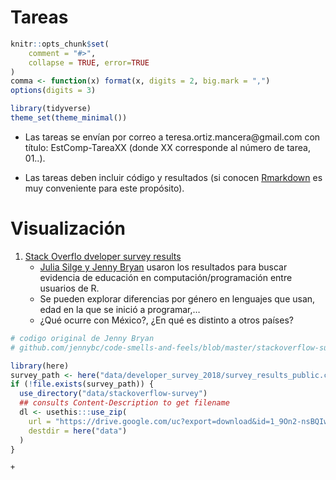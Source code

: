 # Tareas {-}

```r
knitr::opts_chunk$set(
    comment = "#>",
    collapse = TRUE, error=TRUE
)
comma <- function(x) format(x, digits = 2, big.mark = ",")
options(digits = 3)

library(tidyverse)
theme_set(theme_minimal())
```

* Las tareas se envían por correo a teresa.ortiz.mancera@gmail.com con título: 
EstComp-TareaXX (donde XX corresponde al número de tarea, 01..). 

* Las tareas deben incluir código y resultados (si conocen [Rmarkdown](https://rmarkdown.rstudio.com) 
es muy conveniente para este propósito).

# Visualización

1. [Stack Overflo dveloper survey results](whttps://insights.stackoverflow.com/survey/2019)
    + [Julia Silge y Jenny Bryan](https://github.com/jennybc/code-smells-and-feels/tree/master/stackoverflow-survey) 
    usaron los resultados para buscar evidencia de educación en 
    computación/programación entre usuarios de R.
    + Se pueden explorar diferencias por género en lenguajes que usan, edad en 
    la que se inició a programar,...
    + ¿Qué ocurre con México?, ¿En qué es distinto a otros países?

```r
# codigo original de Jenny Bryan 
# github.com/jennybc/code-smells-and-feels/blob/master/stackoverflow-survey

library(here)
survey_path <- here("data/developer_survey_2018/survey_results_public.csv")
if (!file.exists(survey_path)) {
  use_directory("data/stackoverflow-survey")
  ## consults Content-Description to get filename
  dl <- usethis:::use_zip(
    url = "https://drive.google.com/uc?export=download&id=1_9On2-nsBQIw3JiY43sWbrF8EjrqrR4U",
    destdir = here("data")
  )
}
```

    + 

